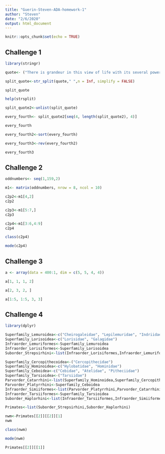 ```yaml
---
title: "Guerin-Steven-ADA-homework-1"
author: "Steven"
date: "2/6/2020"
output: html_document
---
```


```r
knitr::opts_chunk$set(echo = TRUE)
```

## Challenge 1

``` r
library(stringr)

quote<- ("There is grandeur in this view of life with its several powers having been originally breathed by the Creator into a few forms or into one and that whilst this planet has gone circling on according to the fixed law of gravity from so simple a beginning endless forms most beautiful and most wonderful have been and are being evolved")

split_quote<-str_split(quote," ",n = Inf, simplify = FALSE)

split_quote

help(strsplit)

split_quote2<-unlist(split_quote)

every_fourth<- split_quote2[seq(4, length(split_quote2), 4)]

every_fourth

every_fourth2<-sort(every_fourth)

every_fourth3<-rev(every_fourth2)

every_fourth3
```

## Challenge 2

```r

oddnumbers<- seq(1,159,2)

m1<- matrix(oddnumbers, nrow = 8, ncol = 10)

c2p2<-m1[4,2]
c2p2

c2p3<-m1[5:7,]
c2p3

c2p4<-m1[3:6,4:9]
c2p4

class(c2p4)

mode(c2p4)

```

## Challenge 3

```r

a <- array(data = 400:1, dim = c(5, 5, 4, 4))

a[1, 1, 1, 2]

a[2, 3, 2, ]

a[1:5, 1:5, 3, 3]
```

## Challenge 4

```r
library(dplyr)

Superfamily_Lemuroidea<-c("Cheirogaleidae", "Lepilemuridae", "Indriidae", "Lemuridae", "Daubentoniidae")
Superfamily_Lorisoidea<-c("Lorisidae", "Galagidae")
Infraorder_Lemuriformes<-Superfamily_Lemuroidea
Infraorder_Lorisiformes<-Superfamily_Lorisoidea
Suborder_Strepsirhini<-list(Infraorder_Lorisiformes,Infraorder_Lemuriformes)

Superfamily_Cercopithecoidea<-("Cercopithecidae")
Superfamily_Hominoidea<-c("Hylobatidae", "Hominidae")
Superfamily_Ceboidea<-c("Cebidae", "Atelidae", "Pitheciidae")
Superfamily_Tarsioidea<-("Tarsiidae")
Parvorder_Catarrhini<-list(Superfamily_Hominoidea,Superfamily_Cercopithecoidea)
Parvorder_Platyrrhini<-Superfamily_Ceboidea
Infraorder_Simiiformes<-list(Parvorder_Platyrrhini,Parvorder_Catarrhini)
Infraorder_Tarsiiformes<-Superfamily_Tarsioidea
Suborder_Haplorhini<-list(Infraorder_Tarsiiformes,Infraorder_Simiiformes)

Primates<-list(Suborder_Strepsirhini,Suborder_Haplorhini)

nwm<-Primates[[2]][[2]][1]
nwm

class(nwm)

mode(nwm)

Primates[[2]][[1]]

```
